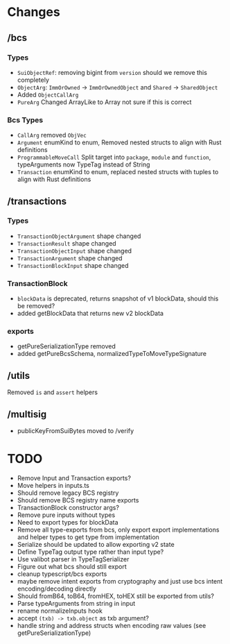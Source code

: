 # Changes

## /bcs

### Types

- `SuiObjectRef`: removing bigint from `version` should we remove this completely
- `ObjectArg`: `ImmOrOwned` -> `ImmOrOwnedObject` and `Shared` -> `SharedObject`
- Added `ObjectCallArg`
- `PureArg` Changed ArrayLike to Array not sure if this is correct

### Bcs Types

- `CallArg` removed `ObjVec`
- `Argument` enumKind to enum\, Removed nested structs to align with Rust definitions
- `ProgrammableMoveCall` Split target into `package`\, `module` and `function`\, typeArguments now
  TypeTag instead of String
- `Transaction` enumKind to enum\, replaced nested structs with tuples to align with Rust
  definitions

## /transactions

### Types

- `TransactionObjectArgument` shape changed
- `TransactionResult` shape changed
- `TransactionObjectInput` shape changed
- `TransactionArgument` shape changed
- `TransactionBlockInput` shape changed

### TransactionBlock

- `blockData` is deprecated\, returns snapshot of v1 blockData\, should this be removed?
- added getBlockData that returns new v2 blockData

### exports

- getPureSerializationType removed
- added getPureBcsSchema, normalizedTypeToMoveTypeSignature

## /utils

Removed `is` and `assert` helpers

## /multisig

- publicKeyFromSuiBytes moved to /verify

# TODO

- Remove Input and Transaction exports?
- Move helpers in inputs.ts
- Should remove legacy BCS registry
- Should remove BCS registry name exports
- TransactionBlock constructor args?
- Remove pure inputs without types
- Need to export types for blockData
- Remove all type-exports from bcs\, only export export implementations and helper types to get type
  from implementation
- Serialize should be updated to allow exporting v2 state
- Define TypeTag output type rather than input type?
- Use valibot parser in TypeTagSerializer
- Figure out what bcs should still export
- cleanup typescript/bcs exports
- maybe remove intent exports from cryptography and just use bcs intent encoding/decoding directly
- Should fromB64, toB64, fromHEX, toHEX still be exported from utils?
- Parse typeArguments from string in input
- rename normalizeInputs hook
- accept `(txb) -> txb.object` as txb argument?
- handle string and address structs when encoding raw values (see getPureSerializationType)
